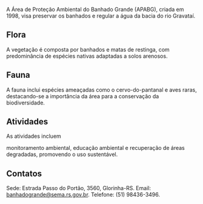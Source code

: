 A Área de Proteção Ambiental do Banhado Grande (APABG), criada em 1998, visa preservar os banhados e regular a água da bacia do rio Gravataí.

## Flora

A vegetação é composta por banhados e matas de restinga, com predominância de espécies nativas adaptadas a solos arenosos.

## Fauna

A fauna inclui espécies ameaçadas como o cervo-do-pantanal e aves raras, destacando-se a importância da área para a conservação da biodiversidade.

## Atividades

As atividades incluem 

monitoramento ambiental, educação ambiental e recuperação de áreas degradadas, promovendo o uso sustentável.

## Contatos

Sede: Estrada Passo do Portão, 3560, Glorinha-RS.
Email: banhadogrande@sema.rs.gov.br.
Telefone: (51) 98436-3496.